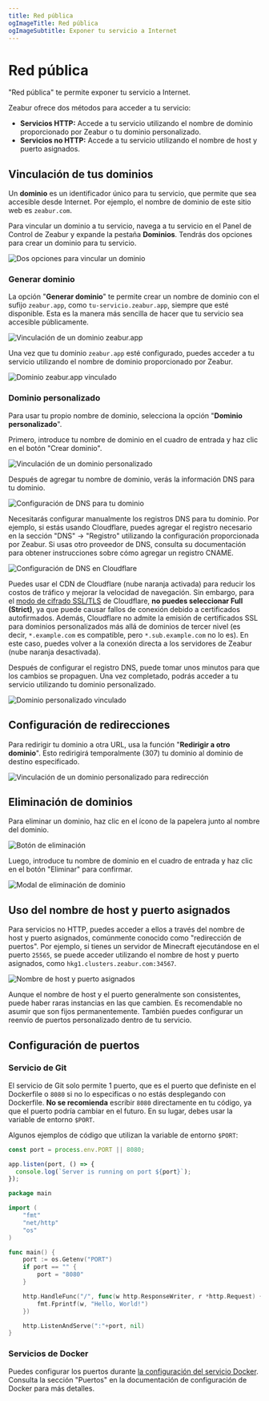 ```yaml
---
title: Red pública
ogImageTitle: Red pública
ogImageSubtitle: Exponer tu servicio a Internet
---
```


# Red pública

"Red pública" te permite exponer tu servicio a Internet.

Zeabur ofrece dos métodos para acceder a tu servicio:

- **Servicios HTTP:** Accede a tu servicio utilizando el nombre de dominio proporcionado por Zeabur o tu dominio personalizado.
- **Servicios no HTTP:** Accede a tu servicio utilizando el nombre de host y puerto asignados.

## Vinculación de tus dominios

Un **dominio** es un identificador único para tu servicio, que permite que sea accesible desde Internet. Por ejemplo, el nombre de dominio de este sitio web es `zeabur.com`.

Para vincular un dominio a tu servicio, navega a tu servicio en el Panel de Control de Zeabur y expande la pestaña **Dominios**. Tendrás dos opciones para crear un dominio para tu servicio.

![Dos opciones para vincular un dominio](/networking/public/two-buttons-to-bind-domain.webp)

### Generar dominio

La opción "**Generar dominio**" te permite crear un nombre de dominio con el sufijo `zeabur.app`, como `tu-servicio.zeabur.app`, siempre que esté disponible. Esta es la manera más sencilla de hacer que tu servicio sea accesible públicamente.

![Vinculación de un dominio zeabur.app](/networking/public/binding-zeabur-app-domain.webp)

Una vez que tu dominio `zeabur.app` esté configurado, puedes acceder a tu servicio utilizando el nombre de dominio proporcionado por Zeabur.

![Dominio zeabur.app vinculado](/networking/public/bound-zeabur-app-domain.webp)

### Dominio personalizado

Para usar tu propio nombre de dominio, selecciona la opción "**Dominio personalizado**".

Primero, introduce tu nombre de dominio en el cuadro de entrada y haz clic en el botón "Crear dominio".

![Vinculación de un dominio personalizado](/networking/public/binding-custom-domain.webp)

Después de agregar tu nombre de dominio, verás la información DNS para tu dominio.

![Configuración de DNS para tu dominio](/networking/public/custom-domain-setting-dns.webp)

Necesitarás configurar manualmente los registros DNS para tu dominio. Por ejemplo, si estás usando Cloudflare, puedes agregar el registro necesario en la sección "DNS" → "Registro" utilizando la configuración proporcionada por Zeabur. Si usas otro proveedor de DNS, consulta su documentación para obtener instrucciones sobre cómo agregar un registro CNAME.

![Configuración de DNS en Cloudflare](/networking/public/configure-dns-record-in-cloudflare.webp)

Puedes usar el CDN de Cloudflare (nube naranja activada) para reducir los costos de tráfico y mejorar la velocidad de navegación. Sin embargo, para el [modo de cifrado SSL/TLS](https://developers.cloudflare.com/ssl/origin-configuration/ssl-modes/#custom-ssltls) de Cloudflare, **no puedes seleccionar Full (Strict)**, ya que puede causar fallos de conexión debido a certificados autofirmados. Además, Cloudflare no admite la emisión de certificados SSL para dominios personalizados más allá de dominios de tercer nivel (es decir, `*.example.com` es compatible, pero `*.sub.example.com` no lo es). En este caso, puedes volver a la conexión directa a los servidores de Zeabur (nube naranja desactivada).

Después de configurar el registro DNS, puede tomar unos minutos para que los cambios se propaguen. Una vez completado, podrás acceder a tu servicio utilizando tu dominio personalizado.

![Dominio personalizado vinculado](/networking/public/bound-custom-domain.webp)

## Configuración de redirecciones

Para redirigir tu dominio a otra URL, usa la función "**Redirigir a otro dominio**". Esto redirigirá temporalmente (307) tu dominio al dominio de destino especificado.

![Vinculación de un dominio personalizado para redirección](/networking/public/binding-custom-domain-for-redirect.webp)

## Eliminación de dominios

Para eliminar un dominio, haz clic en el ícono de la papelera junto al nombre del dominio.

![Botón de eliminación](/networking/public/delete-button.webp)

Luego, introduce tu nombre de dominio en el cuadro de entrada y haz clic en el botón "Eliminar" para confirmar.

![Modal de eliminación de dominio](/networking/public/deleting-domain-modal.webp)

## Uso del nombre de host y puerto asignados

Para servicios no HTTP, puedes acceder a ellos a través del nombre de host y puerto asignados, comúnmente conocido como "redirección de puertos". Por ejemplo, si tienes un servidor de Minecraft ejecutándose en el puerto `25565`, se puede acceder utilizando el nombre de host y puerto asignados, como `hkg1.clusters.zeabur.com:34567`.

![Nombre de host y puerto asignados](/networking/public/assigned-hostname-and-port.webp)

Aunque el nombre de host y el puerto generalmente son consistentes, puede haber raras instancias en las que cambien. Es recomendable no asumir que son fijos permanentemente. También puedes configurar un reenvío de puertos personalizado dentro de tu servicio.

## Configuración de puertos

### Servicio de Git

El servicio de Git solo permite 1 puerto, que es el puerto que definiste en el Dockerfile o `8080` si no lo especificas o no estás desplegando con Dockerfile. **No se recomienda** escribir `8080` directamente en tu código, ya que el puerto podría cambiar en el futuro. En su lugar, debes usar la variable de entorno `$PORT`.

Algunos ejemplos de código que utilizan la variable de entorno `$PORT`:

```js filename="server.js"
const port = process.env.PORT || 8080;

app.listen(port, () => {
  console.log(`Server is running on port ${port}`);
});
```

```go filename="main.go"
package main

import (
    "fmt"
    "net/http"
    "os"
)

func main() {
    port := os.Getenv("PORT")
    if port == "" {
        port = "8080"
    }

    http.HandleFunc("/", func(w http.ResponseWriter, r *http.Request) {
        fmt.Fprintf(w, "Hello, World!")
    })

    http.ListenAndServe(":"+port, nil)
}
```

### Servicios de Docker

Puedes configurar los puertos durante [la configuración del servicio Docker](/deploy/customize-prebuilt). Consulta la sección "Puertos" en la documentación de configuración de Docker para más detalles.

